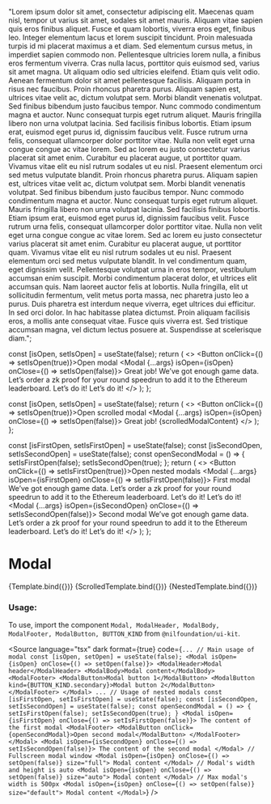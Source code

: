 
<Meta title="Overlay/Modal" component={Modal} />

  "Lorem ipsum dolor sit amet, consectetur adipiscing elit. Maecenas quam nisl, tempor ut varius sit amet, sodales sit amet mauris. Aliquam vitae sapien quis eros finibus aliquet. Fusce et quam lobortis, viverra eros eget, finibus leo. Integer elementum lacus et lorem suscipit tincidunt. Proin malesuada turpis id mi placerat maximus a et diam. Sed elementum cursus metus, in imperdiet sapien commodo non. Pellentesque ultricies lorem nulla, a finibus eros fermentum viverra. Cras nulla lacus, porttitor quis euismod sed, varius sit amet magna. Ut aliquam odio sed ultricies eleifend. Etiam quis velit odio. Aenean fermentum dolor sit amet pellentesque facilisis. Aliquam porta in risus nec faucibus. Proin rhoncus pharetra purus. Aliquam sapien est, ultrices vitae velit ac, dictum volutpat sem. Morbi blandit venenatis volutpat. Sed finibus bibendum justo faucibus tempor. Nunc commodo condimentum magna et auctor. Nunc consequat turpis eget rutrum aliquet. Mauris fringilla libero non urna volutpat lacinia. Sed facilisis finibus lobortis. Etiam ipsum erat, euismod eget purus id, dignissim faucibus velit. Fusce rutrum urna felis, consequat ullamcorper dolor porttitor vitae. Nulla non velit eget urna congue congue ac vitae lorem. Sed ac lorem eu justo consectetur varius placerat sit amet enim. Curabitur eu placerat augue, ut porttitor quam. Vivamus vitae elit eu nisl rutrum sodales ut eu nisl. Praesent elementum orci sed metus vulputate blandit. Proin rhoncus pharetra purus. Aliquam sapien est, ultrices vitae velit ac, dictum volutpat sem. Morbi blandit venenatis volutpat. Sed finibus bibendum justo faucibus tempor. Nunc commodo condimentum magna et auctor. Nunc consequat turpis eget rutrum aliquet. Mauris fringilla libero non urna volutpat lacinia. Sed facilisis finibus lobortis. Etiam ipsum erat, euismod eget purus id, dignissim faucibus velit. Fusce rutrum urna felis, consequat ullamcorper dolor porttitor vitae. Nulla non velit eget urna congue congue ac vitae lorem. Sed ac lorem eu justo consectetur varius placerat sit amet enim. Curabitur eu placerat augue, ut porttitor quam. Vivamus vitae elit eu nisl rutrum sodales ut eu nisl. Praesent elementum orci sed metus vulputate blandit. In vel condimentum quam, eget dignissim velit. Pellentesque volutpat urna in eros tempor, vestibulum accumsan enim suscipit. Morbi condimentum placerat dolor, et ultrices elit accumsan quis. Nam laoreet auctor felis at lobortis. Nulla fringilla, elit ut sollicitudin fermentum, velit metus porta massa, nec pharetra justo leo a purus. Duis pharetra est interdum neque viverra, eget ultrices dui efficitur. In sed orci dolor. In hac habitasse platea dictumst. Proin aliquam facilisis eros, a mollis ante consequat vitae. Fusce quis viverra est. Sed tristique accumsan magna, vel dictum lectus posuere at. Suspendisse at scelerisque diam.";

  const [isOpen, setIsOpen] = useState(false);
  return (
    <>
      <Button onClick={() => setIsOpen(true)}>Open modal</Button>
      <Modal {...args} isOpen={isOpen} onClose={() => setIsOpen(false)}>
        <ModalHeader>Great job!</ModalHeader>
        <ModalBody>
          We’ve got enough game data. Let’s order a zk proof for your round speedrun to add it to the Ethereum
          leaderboard.
        </ModalBody>
        <ModalFooter>
          <ModalButton>Let’s do it!</ModalButton>
          <ModalButton kind={BUTTON_KIND.secondary}>Let’s do it!</ModalButton>
        </ModalFooter>
      </Modal>
    </>
  );
};

  const [isOpen, setIsOpen] = useState(false);
  return (
    <>
      <Button onClick={() => setIsOpen(true)}>Open scrolled modal</Button>
      <Modal {...args} isOpen={isOpen} onClose={() => setIsOpen(false)}>
        <ModalHeader>Great job!</ModalHeader>
        <ModalBody>{scrolledModalContent}</ModalBody>
      </Modal>
    </>
  );
};

  const [isFirstOpen, setIsFirstOpen] = useState(false);
  const [isSecondOpen, setIsSecondOpen] = useState(false);
  const openSecondModal = () => {
    setIsFirstOpen(false);
    setIsSecondOpen(true);
  };
  return (
    <>
      <Button onClick={() => setIsFirstOpen(true)}>Open nested modals</Button>
      <Modal {...args} isOpen={isFirstOpen} onClose={() => setIsFirstOpen(false)}>
        <ModalHeader>First modal</ModalHeader>
        <ModalBody>
          We’ve got enough game data. Let’s order a zk proof for your round speedrun to add it to the Ethereum
          leaderboard.
        </ModalBody>
        <ModalFooter>
          <ModalButton onClick={openSecondModal}>Let’s do it!</ModalButton>
          <ModalButton kind={BUTTON_KIND.secondary}>Let’s do it!</ModalButton>
        </ModalFooter>
      </Modal>
      <Modal {...args} isOpen={isSecondOpen} onClose={() => setIsSecondOpen(false)}>
        <ModalHeader>Second modal</ModalHeader>
        <ModalBody>
          We’ve got enough game data. Let’s order a zk proof for your round speedrun to add it to the Ethereum
          leaderboard.
        </ModalBody>
        <ModalFooter>
          <ModalButton>Let’s do it!</ModalButton>
          <ModalButton kind={BUTTON_KIND.secondary}>Let’s do it!</ModalButton>
        </ModalFooter>
      </Modal>
    </>
  );
};

# Modal

<Canvas isColumn>
  <Story name="Base" args={{}}>
    {Template.bind({})}
  </Story>
  <Story name="Scrolled modal" args={{}}>
    {ScrolledTemplate.bind({})}
  </Story>
  <Story name="Nested modals" args={{}}>
    {NestedTemplate.bind({})}
  </Story>
</Canvas>

<ArgsTable of={Modal} />

### Usage:

To use, import the component `Modal, ModalHeader, ModalBody, ModalFooter, ModalButton, BUTTON_KIND` from `@nilfoundation/ui-kit`.

<Source
  language="tsx"
  dark
  format={true}
  code={`
        ...
        // Main usage of modal
        const [isOpen, setOpen] = useState(false);
        <Modal isOpen={isOpen} onClose={() => setOpen(false)}>
          <ModalHeader>Modal header</ModalHeader>
          <ModalBody>Modal content</ModalBody>
          <ModalFooter>
            <ModalButton>Modal button 1</ModalButton>
            <ModalButton kind={BUTTON_KIND.secondary}>Modal button 2</ModalButton>
          </ModalFooter>
        </Modal>
        ...
        // Usage of nested modals
        const [isFirstOpen, setIsFirstOpen] = useState(false);
        const [isSecondOpen, setIsSecondOpen] = useState(false);
        const openSecondModal = () => {
          setIsFirstOpen(false);
          setIsSecondOpen(true);
        }
        <Modal isOpen={isFirstOpen} onClose={() => setIsFirstOpen(false)}>
          The content of the first modal
          <ModalFooter>
            <ModalButton onClick={openSecondModal}>Open second modal</ModalButton>
          </ModalFooter>
        </Modal>
        <Modal isOpen={isSecondOpen} onClose={() => setIsSecondOpen(false)}>
          The content of the second modal
        </Modal>
        // Fullscreen modal window
        <Modal isOpen={isOpen} onClose={() => setOpen(false)} size="full">
          Modal content
        </Modal>
        // Modal's width and height is auto
        <Modal isOpen={isOpen} onClose={() => setOpen(false)} size="auto">
          Modal content
        </Modal>
        // Max modal's width is 500px
        <Modal isOpen={isOpen} onClose={() => setOpen(false)} size="default">
          Modal content
        </Modal>
  `}
/>
